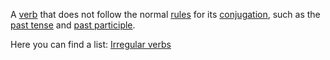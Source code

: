A [[verb]] that does not follow the normal [[rules]] for its [[conjugation]], such as the [[past tense]] and [[past participle]].

Here you can find a list: [[Wiktionary Appendix:Irregular verbs|Irregular verbs]]